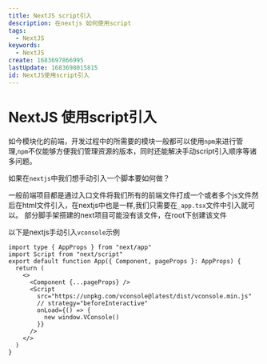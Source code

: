 ```yaml
---
title: NextJS script引入
description: 在nextjs 如何使用script
tags:
  - NextJS
keywords:
  - NextJS
create: 1683697866995
lastUpdate: 1683698015815
id: NextJS使用script引入
---
```

# NextJS 使用script引入

  如今模块化的前端，开发过程中的所需要的模块一般都可以使用`npm`来进行管理,`npm`不仅能够方便我们管理资源的版本，同时还能解决手动script引入顺序等诸多问题。


  如果在`nextjs`中我们想手动引入一个脚本要如何做？


一般前端项目都是通过入口文件将我们所有的前端文件打成一个或者多个js文件然后在html文件引入，在nextjs中也是一样,我们只需要在`_app.tsx`文件中引入就可以。
部分脚手架搭建的next项目可能没有该文件，在root下创建该文件


以下是nextjs手动引入`vconsole`示例
```tsx:_app.tsx
import type { AppProps } from "next/app"
import Script from "next/script"
export default function App({ Component, pageProps }: AppProps) {
  return (
    <>
      <Component {...pageProps} />
      <Script
        src="https://unpkg.com/vconsole@latest/dist/vconsole.min.js"
        // strategy="beforeInteractive"
        onLoad={() => {
          new window.VConsole()
        }}
      />
    </>
  )
}

```

